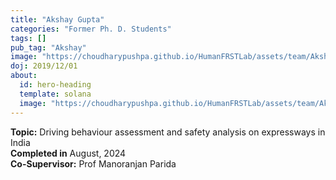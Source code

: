 ```yaml
---
title: "Akshay Gupta"
categories: "Former Ph. D. Students"
tags: []
pub_tag: "Akshay"
image: "https://choudharypushpa.github.io/HumanFRSTLab/assets/team/Akshay.jpg"
doj: 2019/12/01
about:
  id: hero-heading
  template: solana
  image: "https://choudharypushpa.github.io/HumanFRSTLab/assets/team/Akshay.jpg"
---
```


:::{#hero-heading}

**Topic:** Driving behaviour assessment and safety analysis on expressways in India <br>
**Completed in** August, 2024<br>
**Co-Supervisor:** Prof Manoranjan Parida
:::

